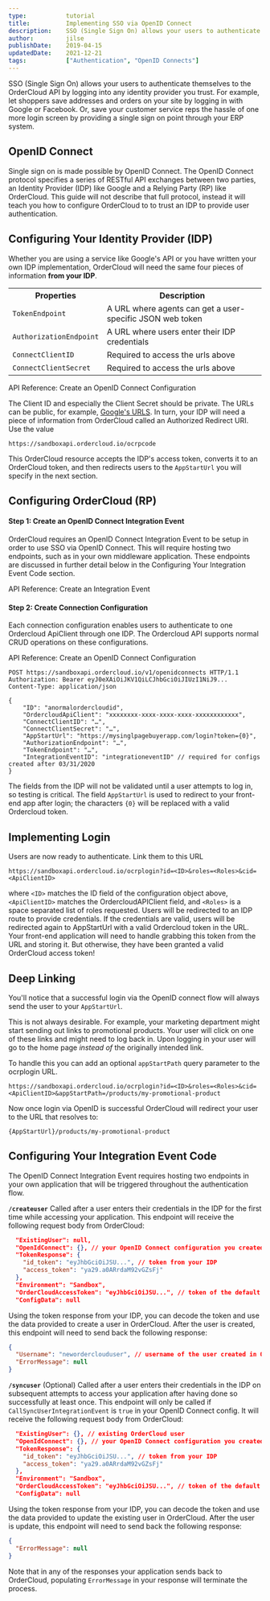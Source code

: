 ```yaml
---
type:           tutorial
title:          Implementing SSO via OpenID Connect
description:    SSO (Single Sign On) allows your users to authenticate themselves to the OrderCloud API by logging into any identity provider you trust.
author:         jilse
publishDate:    2019-04-15
updatedDate:    2021-12-21
tags:           ["Authentication", "OpenID Connects"]
---
```


SSO (Single Sign On) allows your users to authenticate themselves to the OrderCloud API by logging into any identity provider you trust. For example, let shoppers save addresses and orders on your site by logging in with Google or Facebook. Or, save your customer service reps the hassle of one more login screen by providing a single sign on point through your ERP system.

## OpenID Connect

Single sign on is made possible by OpenID Connect. The OpenID Connect protocol specifies a series of RESTful API exchanges between two parties, an Identity Provider (IDP) like Google and a Relying Party (RP) like OrderCloud. This guide will not describe that full protocol, instead it will teach you how to configure OrderCloud to to trust an IDP to provide user authentication.

## Configuring Your Identity Provider (IDP)

Whether you are using a service like Google's API or you have written your own IDP implementation, OrderCloud will need the same four pieces of information **from your IDP**.

<table>
  <tbody>
    <tr>
      <th>Properties</th>
      <th>Description</th>
    </tr>
    <tr>
      <td>
        <code class="language-text">TokenEndpoint</code>
      </td>
      <td>A URL where agents can get a user-specific JSON web token</td>
    </tr>
    <tr>
      <td>
        <code class="language-text">AuthorizationEndpoint</code>
      </td>
      <td>A URL where users enter their IDP credentials</td>
    </tr>
    <tr>
      <td>
        <code class="language-text">ConnectClientID</code>
      </td>
      <td>Required to access the urls above</td>
    </tr>
    <tr>
      <td>
        <code class="language-text">ConnectClientSecret</code>
      </td>
      <td>Required to access the urls above</td>
    </tr>
  </tbody>
</table>

API Reference: <Link to="/api-reference/authentication-and-authorization/open-id-connects/create">Create an OpenID Connect Configuration</Link>

The Client ID and especially the Client Secret should be private. The URLs can be public, for example, [Google's URLS](https://accounts.google.com/.well-known/openid-configuration). In turn, your IDP will need a piece of information from OrderCloud called an Authorized Redirect URI. Use the value

```
https://sandboxapi.ordercloud.io/ocrpcode
```

This OrderCloud resource accepts the IDP's access token, converts it to an OrderCloud token, and then redirects users to the `AppStartUrl` you will specify in the next section.

## Configuring OrderCloud (RP)

#### Step 1: Create an OpenID Connect Integration Event

OrderCloud requires an OpenID Connect Integration Event to be setup in order to use SSO via OpenID Connect. This will require hosting two endpoints, such as in your own middleware application. These endpoints are discussed in further detail below in the Configuring Your Integration Event Code section. 

API Reference: <Link to="/api-reference/seller/integration-events/create">Create an Integration Event</Link>

#### Step 2: Create Connection Configuration

Each connection configuration enables users to authenticate to one Ordercloud ApiClient through one IDP. The Ordercloud API supports normal CRUD operations on these configurations.

API Reference: <Link to="/api-reference/authentication-and-authorization/open-id-connects/create">Create an OpenID Connect Configuration</Link>

```http
POST https://sandboxapi.ordercloud.io/v1/openidconnects HTTP/1.1
Authorization: Bearer eyJ0eXAiOiJKV1QiLCJhbGciOiJIUzI1NiJ9...
Content-Type: application/json

{
    "ID": "anormalordercloudid",
    "OrdercloudApiClient": "xxxxxxxx-xxxx-xxxx-xxxx-xxxxxxxxxxxx",
    "ConnectClientID": "…",
    "ConnectClientSecret": "…",
    "AppStartUrl": "https://mysinglpagebuyerapp.com/login?token={0}",
    "AuthorizationEndpoint": "…",
    "TokenEndpoint": "…",
    "IntegrationEventID": "integrationeventID" // required for configs created after 03/31/2020
}
```

The fields from the IDP will not be validated until a user attempts to log in, so testing is critical. The field `AppStartUrl` is used to redirect to your front-end app after login; the characters `{0}` will be replaced with a valid Ordercloud token.

## Implementing Login

Users are now ready to authenticate. Link them to this URL

```
https://sandboxapi.ordercloud.io/ocrplogin?id=<ID>&roles=<Roles>&cid=<ApiClientID>
```

where `<ID>` matches the ID field of the configuration object above, `<ApiClientID>` matches the OrdercloudAPIClient field, and `<Roles>` is a space separated list of roles requested. Users will be redirected to an IDP route to provide credentials. If the credentials are valid, users will be redirected again to AppStartUrl with a valid Ordercloud token in the URL. Your front-end application will need to handle grabbing this token from the URL and storing it. But otherwise, they have been granted a valid OrderCloud access token!

## Deep Linking

You'll notice that a successful login via the OpenID connect flow will always send the user to your `AppStartUrl`.

This is not always desirable. For example, your marketing department might start sending out links to promotional products. Your user will click on one of these links and might need to log back in. Upon logging in your user will go to the home page _instead of_ the originally intended link.

To handle this you can add an optional `appStartPath` query parameter to the ocrplogin URL.

```
https://sandboxapi.ordercloud.io/ocrplogin?id=<ID>&roles=<Roles>&cid=<ApiClientID>&appStartPath=/products/my-promotional-product
```

Now once login via OpenID is successful OrderCloud will redirect your user to the URL that resolves to:

```
{AppStartUrl}/products/my-promotional-product
```

## Configuring Your Integration Event Code

The OpenID Connect Integration Event requires hosting two endpoints in your own application that will be triggered throughout the authentication flow. 

**`/createuser`**
Called after a user enters their credentials in the IDP for the first time while accessing your application. This endpoint will receive the following request body from OrderCloud:

```json
  "ExistingUser": null,
  "OpenIdConnect": {}, // your OpenID Connect configuration you created
  "TokenResponse": {
    "id_token": "eyJhbGciOiJSU...", // token from your IDP
    "access_token": "ya29.a0ARrdaM92vGZsFj"
  },
  "Environment": "Sandbox",
  "OrderCloudAccessToken": "eyJhbGciOiJSU...", // token of the default context user of your API Client for your middleware
  "ConfigData": null
```

Using the token response from your IDP, you can decode the token and use the data provided to create a user in OrderCloud. After the user is created, this endpoint will need to send back the following response:

```json
{
  "Username": "neworderclouduser", // username of the user created in OrderCloud
  "ErrorMessage": null
}
```

**`/syncuser`** (Optional)
Called after a user enters their credentials in the IDP on subsequent attempts to access your application after having done so successfully at least once. This endpoint will only be called if `CallSyncUserIntegrationEvent` is `true` in your OpenID Connect config. It will receive the following request body from OrderCloud:

```json
  "ExistingUser": {}, // existing OrderCloud user
  "OpenIdConnect": {}, // your OpenID Connect configuration you created
  "TokenResponse": {
    "id_token": "eyJhbGciOiJSU...", // token from your IDP
    "access_token": "ya29.a0ARrdaM92vGZsFj"
  },
  "Environment": "Sandbox",
  "OrderCloudAccessToken": "eyJhbGciOiJSU...", // token of the default context user of your API Client for your middleware
  "ConfigData": null
```

Using the token response from your IDP, you can decode the token and use the data provided to update the existing user in OrderCloud. After the user is update, this endpoint will need to send back the following response:

```json
{
  "ErrorMessage": null
}
```

Note that in any of the responses your application sends back to OrderCloud, populating `ErrorMessage` in your response will terminate the process.
